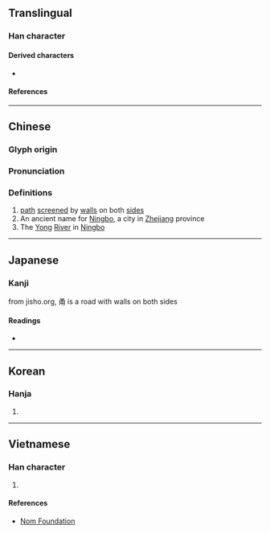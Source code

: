 {{also|角}}
{{character info/new}}
==Translingual==

===Han character===
{{Han char|rn=101|rad=用|as=02|sn=7|four=17227|canj=NIBQ|ids=⿱龴用}}

====Derived characters====
* {{l|mul|[[俑]], [[𠳀]], [[埇]], [[㛚]], [[𢓶]], [[悀]], [[捅]], [[涌]], [[通]], [[𦛸]], [[桶]], [[㷁]], [[𭺢]], [[𭾸]], [[硧]], [[𮁾]], [[𮄯]], [[𧚔]], [[蛹]], [[誦]]([[诵]]), [[𧻹]], [[踊]], [[銿]], [[𩊾]], [[𩛤]], [[鯒]]([[鲬]]), [[𪌻]], [[勈]], [[㦷]], [[㪌]], [[㼧]], [[𩒼]]([[𬱥]]), [[𫈏]], [[痛]], [[𥦁]], [[筩]], [[𧆿]], [[𨴭]], [[勇]], [[𭺹]], [[恿]], [[𣵳]], [[𡇮]]}}

====References====
{{Han ref|kx=0756.030|dkj=21707|dj=1166.050|hdz=10053.180|uh=752C}}

----

==Chinese==
{{zh-forms}}

===Glyph origin===
{{Han etyl}}

===Pronunciation===
{{zh-pron
|m=yǒng,dòng
|c=jung2
|mn=ióng
|mc=y
|oc=y
|ma=
|cat=n,pn
}}

===Definitions===
{{zh-hanzi}}

# [[path]] [[screen]]ed by [[wall]]s on both [[side]]s
# An ancient name for [[Ningbo]], a city in [[Zhejiang]] province
# The [[Yong]] [[river|River]] in [[Ningbo]]

----

==Japanese==

===Kanji===
{{ja-kanji|grade=|rs=用02}}

from jisho.org, 甬 is a road with walls on both sides  

====Readings====
* {{ja-readings|on=[[よう]] (yō)|kun=[[つね]] (tsune), [[つかう]] (tsukau), [[おどる]] (odoru)|nanori=}}

----

==Korean==

===Hanja===
{{ko-hanja|hangeul=용|eumhun=|rv=yong|mr=yong|y=yong}}

# {{defn|lang=ko|sort=用02}}

----

==Vietnamese==

===Han character===
{{vi-hantu|rs=用02|[[dũng]]}}

# {{defn|lang=vi|sort=用02}}

====References====
* [http://nomfoundation.org/common/nom_details.php?codepoint=752C Nom Foundation]